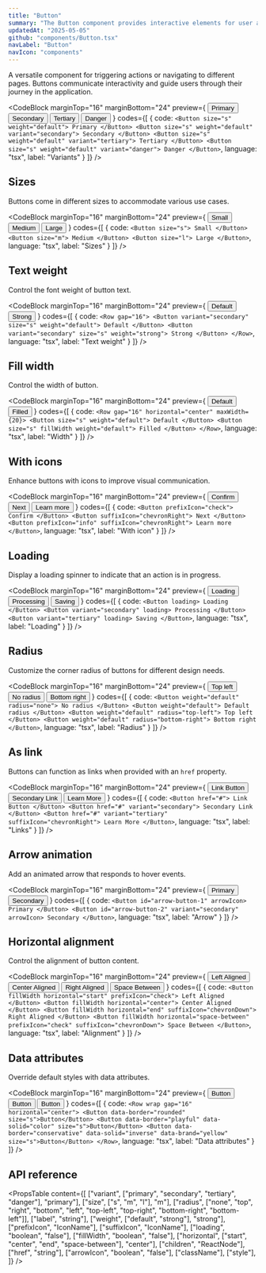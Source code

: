 ```yaml
---
title: "Button"
summary: "The Button component provides interactive elements for user actions with various styles, sizes, and states."
updatedAt: "2025-05-05"
github: "components/Button.tsx"
navLabel: "Button"
navIcon: "components"
---
```


A versatile component for triggering actions or navigating to different pages. Buttons communicate interactivity and guide users through their journey in the application.

<CodeBlock
  marginTop="16"
  marginBottom="24"
  preview={
    <Row gap="16" horizontal="center">
      <Button size="s" weight="default" prefixIcon="check">Primary</Button>
      <Button size="s" weight="default" variant="secondary" prefixIcon="plus">Secondary</Button>
      <Button size="s" weight="default" variant="tertiary" suffixIcon="chevronDown">Tertiary</Button>
      <Button size="s" weight="default" variant="danger" prefixIcon="danger">Danger</Button>
    </Row>
  }
  codes={[
    {
      code:
`<Button size="s" weight="default">
    Primary
  </Button>
  <Button size="s" weight="default" variant="secondary">
    Secondary
  </Button>
  <Button size="s" weight="default" variant="tertiary">
    Tertiary
  </Button>
  <Button size="s" weight="default" variant="danger">
    Danger
</Button>`,
      language: "tsx",
      label: "Variants"
    }
  ]}
/>

## Sizes

Buttons come in different sizes to accommodate various use cases.

<CodeBlock
  marginTop="16"
  marginBottom="24"
  preview={
    <Row gap="16" vertical="center" horizontal="center">
      <Button size="s">Small</Button>
      <Button size="m">Medium</Button>
      <Button size="l">Large</Button>
    </Row>
  }
  codes={[
    {
      code:
`<Button size="s">
    Small
  </Button>
  <Button size="m">
    Medium
  </Button>
  <Button size="l">
    Large
</Button>`,
      language: "tsx",
      label: "Sizes"
    }
  ]}
/>

## Text weight

Control the font weight of button text.

<CodeBlock
  marginTop="16"
  marginBottom="24"
  preview={
    <Row gap="16" horizontal="center">
      <Button variant="secondary" size="s" weight="default">Default</Button>
      <Button variant="secondary" size="s" weight="strong">Strong</Button>
    </Row>
  }
  codes={[
    {
      code:
`<Row gap="16">
    <Button variant="secondary" size="s" weight="default">
      Default
    </Button>
    <Button variant="secondary" size="s" weight="strong">
      Strong
    </Button>
</Row>`,
      language: "tsx",
      label: "Text weight"
    }
  ]}
/>

## Fill width

Control the width of button.

<CodeBlock
  marginTop="16"
  marginBottom="24"
  preview={
    <Row gap="16" horizontal="center" maxWidth={20}>
      <Button size="s" weight="default">
      Default
      </Button>
      <Button size="s" fillWidth weight="default">
      Filled
      </Button>
    </Row>
  }
  codes={[
    {
      code:
`<Row gap="16" horizontal="center" maxWidth={20}>
    <Button size="s" weight="default">
      Default
    </Button>
    <Button size="s" fillWidth weight="default">
      Filled
    </Button>
</Row>`,
      language: "tsx",
      label: "Width"
    }
  ]}
/>

## With icons

Enhance buttons with icons to improve visual communication.

<CodeBlock
  marginTop="16"
  marginBottom="24"
  preview={
    <Row gap="16" horizontal="center">
      <Button prefixIcon="check">Confirm</Button>
      <Button suffixIcon="chevronRight">Next</Button>
      <Button prefixIcon="info" suffixIcon="chevronRight">Learn more</Button>
    </Row>
  }
  codes={[
    {
      code:
`<Button prefixIcon="check">
    Confirm
  </Button>
  <Button suffixIcon="chevronRight">
    Next
  </Button>
  <Button prefixIcon="info" suffixIcon="chevronRight">
    Learn more
</Button>`,
      language: "tsx",
      label: "With icon"
    }
  ]}
/>

## Loading

Display a loading spinner to indicate that an action is in progress.

<CodeBlock
  marginTop="16"
  marginBottom="24"
  preview={
    <Row gap="16" horizontal="center">
      <Button weight="default" loading>Loading</Button>
      <Button weight="default" variant="secondary" loading>Processing</Button>
      <Button weight="default" variant="tertiary" loading>Saving</Button>
    </Row>
  }
  codes={[
    {
      code:
`<Button loading>
    Loading
  </Button>
  <Button variant="secondary" loading>
    Processing
  </Button>
  <Button variant="tertiary" loading>
    Saving
</Button>`,
      language: "tsx",
      label: "Loading"
    }
  ]}
/>

## Radius

Customize the corner radius of buttons for different design needs.

<CodeBlock
  marginTop="16"
  marginBottom="24"
  preview={
    <Row gap="16" horizontal="center">
      <Button weight="default" radius="top-left">Top left</Button>
      <Button weight="default" radius="none">No radius</Button>
      <Button weight="default" radius="bottom-right">Bottom right</Button>
    </Row>
  }
  codes={[
    {
      code:
`<Button weight="default" radius="none">
    No radius
  </Button>
  <Button weight="default">
    Default radius
  </Button>
  <Button weight="default" radius="top-left">
    Top left
  </Button>
  <Button weight="default" radius="bottom-right">
    Bottom right
</Button>`,
      language: "tsx",
      label: "Radius"
    }
  ]}
/>

## As link

Buttons can function as links when provided with an `href` property.

<CodeBlock
  marginTop="16"
  marginBottom="24"
  preview={
    <Row gap="16" horizontal="center">
      <Button href="#">Link Button</Button>
      <Button href="#" variant="secondary">Secondary Link</Button>
      <Button href="#" variant="tertiary" suffixIcon="chevronRight">Learn More</Button>
    </Row>
  }
  codes={[
    {
      code:
`<Button href="#">
    Link Button
  </Button>
  <Button href="#" variant="secondary">
    Secondary Link
  </Button>
  <Button href="#" variant="tertiary" suffixIcon="chevronRight">
    Learn More
</Button>`,
      language: "tsx",
      label: "Links"
    }
  ]}
/>

## Arrow animation

Add an animated arrow that responds to hover events.

<CodeBlock
  marginTop="16"
  marginBottom="24"
  preview={
    <Row gap="16" horizontal="center">
      <Button id="arrow-button-1" arrowIcon>Primary</Button>
      <Button id="arrow-button-2" variant="secondary" arrowIcon>Secondary</Button>
    </Row>
  }
  codes={[
    {
      code:
`<Button id="arrow-button-1" arrowIcon>
    Primary
  </Button>
  <Button id="arrow-button-2" variant="secondary" arrowIcon>
    Secondary
</Button>`,
      language: "tsx",
      label: "Arrow"
    }
  ]}
/>

## Horizontal alignment

Control the alignment of button content.

<CodeBlock
  marginTop="16"
  marginBottom="24"
  preview={
    <Column gap="16" horizontal="center" maxWidth={20}>
      <Button size="s" fillWidth horizontal="start" prefixIcon="check">Left Aligned</Button>
      <Button size="s" fillWidth horizontal="center">Center Aligned</Button>
      <Button size="s" fillWidth horizontal="end" suffixIcon="chevronDown">Right Aligned</Button>
      <Button size="s" fillWidth horizontal="space-between" prefixIcon="check" suffixIcon="chevronDown">Space Between</Button>
    </Column>
  }
  codes={[
    {
      code:
`<Button fillWidth horizontal="start" prefixIcon="check">
    Left Aligned
  </Button>
  <Button fillWidth horizontal="center">
    Center Aligned
  </Button>
  <Button fillWidth horizontal="end" suffixIcon="chevronDown">
    Right Aligned
  </Button>
  <Button fillWidth horizontal="space-between" prefixIcon="check" suffixIcon="chevronDown">
    Space Between
</Button>`,
      language: "tsx",
      label: "Alignment"
    }
  ]}
/>

## Data attributes

Override default styles with data attributes.

<CodeBlock
  marginTop="16"
  marginBottom="24"
  preview={
    <Row wrap gap="16" horizontal="center">
      <Button data-border="rounded" size="s">Button</Button>
      <Button data-border="playful" data-solid="color" size="s">Button</Button>
      <Button data-border="conservative" data-solid="inverse" data-brand="yellow" size="s">Button</Button>
    </Row>
  }
  codes={[
    {
      code:
`<Row wrap gap="16" horizontal="center">
    <Button data-border="rounded" size="s">Button</Button>
    <Button data-border="playful" data-solid="color" size="s">Button</Button>
    <Button data-border="conservative" data-solid="inverse" data-brand="yellow" size="s">Button</Button>
</Row>`,
      language: "tsx",
      label: "Data attributes"
    }
  ]}
/>

## API reference

<PropsTable
  content={[
    ["variant", ["primary", "secondary", "tertiary", "danger"], "primary"],
    ["size", ["s", "m", "l"], "m"],
    ["radius", ["none", "top", "right", "bottom", "left", "top-left", "top-right", "bottom-right", "bottom-left"]],
    ["label", "string"],
    ["weight", ["default", "strong"], "strong"],
    ["prefixIcon", "IconName"],
    ["suffixIcon", "IconName"],
    ["loading", "boolean", "false"],
    ["fillWidth", "boolean", "false"],
    ["horizontal", ["start", "center", "end", "space-between"], "center"],
    ["children", "ReactNode"],
    ["href", "string"],
    ["arrowIcon", "boolean", "false"],
    ["className"],
    ["style"],
  ]}
/>